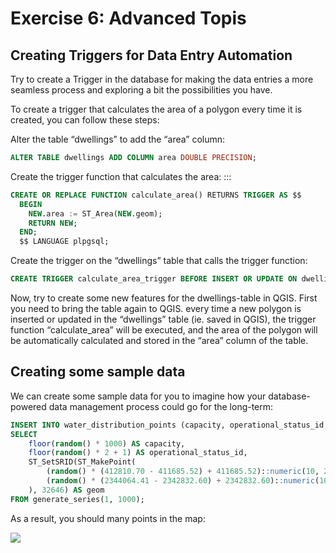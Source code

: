 # Exercise 6: Advanced Topis

## Creating Triggers for Data Entry Automation

Try to create a Trigger in the database for making the data entries a more seamless process and exploring a bit the possibilities you have.

To create a trigger that calculates the area of a polygon every time it is created, you can follow these steps:

Alter the table "dwellings" to add the "area" column:

::: code-box
``` sql
ALTER TABLE dwellings ADD COLUMN area DOUBLE PRECISION; 
```
:::

Create the trigger function that calculates the area: :::

::: code-box
``` sql
CREATE OR REPLACE FUNCTION calculate_area() RETURNS TRIGGER AS $$
  BEGIN
    NEW.area := ST_Area(NEW.geom);
    RETURN NEW;
  END;
  $$ LANGUAGE plpgsql; 
```
:::

Create the trigger on the "dwellings" table that calls the trigger function:

::: code-box
``` sql
CREATE TRIGGER calculate_area_trigger BEFORE INSERT OR UPDATE ON dwellings FOR EACH ROW EXECUTE FUNCTION calculate_area(); 
```
:::

Now, try to create some new features for the dwellings-table in QGIS. First you need to bring the table again to QGIS. every time a new polygon is inserted or updated in the "dwellings" table (ie. saved in QGIS), the trigger function "calculate_area" will be executed, and the area of the polygon will be automatically calculated and stored in the "area" column of the table.

## Creating some sample data

We can create some sample data for you to imagine how your database-powered data management process could go for the long-term:

::: code-box
``` sql
INSERT INTO water_distribution_points (capacity, operational_status_id, geom)
SELECT
    floor(random() * 1000) AS capacity,
    floor(random() * 2 + 1) AS operational_status_id,
    ST_SetSRID(ST_MakePoint(
        (random() * (412810.70 - 411685.52) + 411685.52)::numeric(10, 2),
        (random() * (2344064.41 - 2342832.60) + 2342832.60)::numeric(10, 2)
    ), 32646) AS geom
FROM generate_series(1, 1000);
```
:::

As a result, you should many points in the map:

![](img/p1/sample_data.png)
